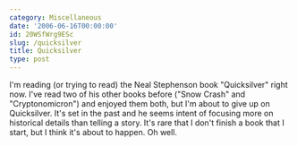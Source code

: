 ```yaml
---
category: Miscellaneous
date: '2006-06-16T00:00:00'
id: 20WSfWrg9ESc
slug: /quicksilver
title: Quicksilver
type: post
---
```


I'm reading (or trying to read) the Neal Stephenson book
"Quicksilver" right now. I've read two of his other books before
("Snow Crash" and "Cryptonomicron") and enjoyed them both, but I'm
about to give up on Quicksilver. It's set in the past and he seems
intent of focusing more on historical details than telling a story.
It's rare that I don't finish a book that I start, but I think it's
about to happen. Oh well.